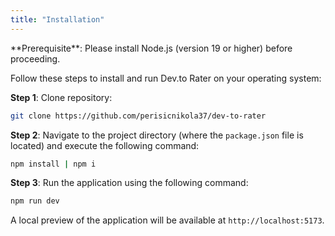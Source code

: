 ```yaml
---
title: "Installation"
---
```


<Info>
  **Prerequisite**: Please install Node.js (version 19 or higher) before
  proceeding.
</Info>

Follow these steps to install and run Dev.to Rater on your operating system:

**Step 1**: Clone repository:

<CodeGroup>

```bash git
git clone https://github.com/perisicnikola37/dev-to-rater
```

</CodeGroup>

**Step 2**: Navigate to the project directory (where the `package.json` file is located) and execute the following command:

```bash npm
npm install | npm i
```

**Step 3**: Run the application using the following command:

```bash npm
npm run dev
```

A local preview of the application will be available at `http://localhost:5173`.
